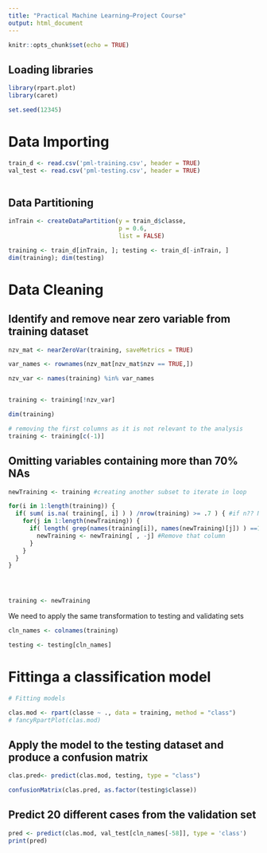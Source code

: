 ---
title: "Practical Machine Learning—Project Course"
output: html_document
---

```{r setup, include=FALSE}
knitr::opts_chunk$set(echo = TRUE)
```

## Loading libraries 



```{r comment = "", warning=FALSE, message=FALSE}

library(rpart.plot)
library(caret)

set.seed(12345)
```

# Data Importing

```{r pressure, comment = ""}

train_d <- read.csv('pml-training.csv', header = TRUE)
val_test <- read.csv('pml-testing.csv', header = TRUE)
  

```

## Data Partitioning  

```{r}



inTrain <- createDataPartition(y = train_d$classe, 
                               p = 0.6, 
                               list = FALSE)

training <- train_d[inTrain, ]; testing <- train_d[-inTrain, ]
dim(training); dim(testing)

```

# Data Cleaning 

## Identify and remove near zero variable from training dataset

``` {r}

nzv_mat <- nearZeroVar(training, saveMetrics = TRUE)

var_names <- rownames(nzv_mat[nzv_mat$nzv == TRUE,])

nzv_var <- names(training) %in% var_names


training <- training[!nzv_var]

dim(training)

# removing the first columns as it is not relevant to the analysis
training <- training[c(-1)]
```

## Omitting variables containing  more than 70% NAs

```{r }

newTraining <- training #creating another subset to iterate in loop

for(i in 1:length(training)) { 
  if( sum( is.na( training[, i] ) ) /nrow(training) >= .7 ) { #if n?? NAs > 60% of total observations
    for(j in 1:length(newTraining)) {
      if( length( grep(names(training[i]), names(newTraining)[j]) ) ==1)  { #if the columns are the same:
        newTraining <- newTraining[ , -j] #Remove that column
      }   
    } 
  }
}




training <- newTraining
```

We need to apply the same transformation to testing and validating sets

```{r}

cln_names <- colnames(training)

testing <- testing[cln_names]

```


# Fittinga a classification model

```{r}

# Fitting models 

clas.mod <- rpart(classe ~ ., data = training, method = "class")
# fancyRpartPlot(clas.mod)

```

## Apply the model to the testing dataset and produce a confusion matrix

```{r}
clas.pred<- predict(clas.mod, testing, type = "class")

confusionMatrix(clas.pred, as.factor(testing$classe))

```

## Predict 20 different cases from the validation set
```{r}

pred <- predict(clas.mod, val_test[cln_names[-58]], type = 'class')
print(pred)
```
